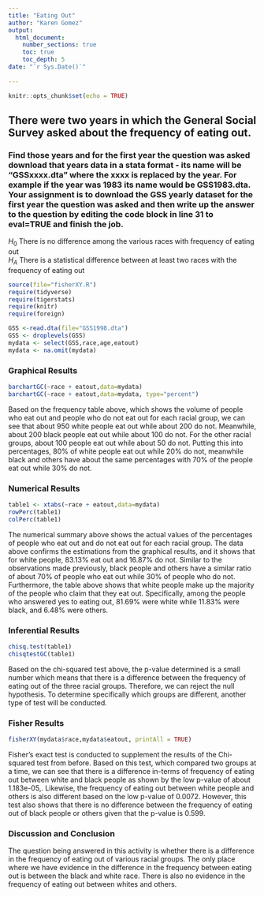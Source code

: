 ```yaml
---
title: "Eating Out"
author: "Karen Gomez" 
output: 
  html_document:
    number_sections: true
    toc: true
    toc_depth: 5
date: "`r Sys.Date()`"    
    
---
```


```r
knitr::opts_chunk$set(echo = TRUE)
```


## There were two years in which the General Social Survey asked about the frequency of eating out.
### Find those years and for the first year the question was asked download that years data in a stata format - its name will be "GSSxxxx.dta" where the xxxx is replaced by the year.  For example if the year was 1983 its name would be GSS1983.dta. Your assignment is to download the GSS yearly dataset for the first year the question was asked and then  write up the answer to the question by editing the  code block in line 31 to eval=TRUE and finish the job. 

$H_0$ There is no difference among the various races with frequency of eating out  
$H_A$ There is a statistical difference between at least two races with the frequency of eating out  


```r
source(file="fisherXY.R")
require(tidyverse)
require(tigerstats)
require(knitr)
require(foreign)
```
```r
GSS <-read.dta(file="GSS1998.dta")
GSS <- droplevels(GSS)
mydata <- select(GSS,race,age,eatout)
mydata <- na.omit(mydata)
```

### Graphical Results

```r
barchartGC(~race + eatout,data=mydata)
barchartGC(~race + eatout,data=mydata, type="percent")
```

Based on the frequency table above, which shows the volume of people who eat out and people who do not eat out for each racial group, we can see that about 950 white people eat out while about 200 do not. Meanwhile, about 200 black people eat out while about 100 do not. For the other racial groups, about 100 people eat out while about 50 do not. Putting this into percentages, 80% of white people eat out while 20% do not, meanwhile black and others have about the same percentages with 70% of the people eat out while 30% do not.

### Numerical Results

```r
table1 <- xtabs(~race + eatout,data=mydata)
rowPerc(table1)
colPerc(table1)
```

The numerical summary above shows the actual values of the percentages of people who eat out and do not eat out for each racial group. The data above confirms the estimations from the graphical results, and it shows that for white people, 83.13% eat out and 16.87% do not. Similar to the observations made previously, black people and others have a similar ratio of about 70% of people who eat out while 30% of people who do not. Furthermore, the table above shows that white people make up the majority of the people who claim that they eat out. Specifically, among the people who answered yes to eating out, 81.69% were white while 11.83% were black, and 6.48% were others. 


### Inferential Results

```r
chisq.test(table1)
chisqtestGC(table1)
```

Based on the chi-squared test above, the p-value determined is a small number which means that there is a difference between the frequency of eating out of the three racial groups. Therefore, we can reject the null hypothesis. To determine specifically which groups are different, another type of test will be conducted.

### Fisher Results

```r
fisherXY(mydata$race,mydata$eatout, printAll = TRUE)
```

Fisher's exact test is conducted to supplement the results of the Chi-squared test from before. Based on this test, which compared two groups at a time, we can see that there is a difference in-terms of frequency of eating out between white and black people as shown by the low p-value of about 1.183e-05,. Likewise, the frequency of eating out between white people and others is also different based on the low p-value of 0.0072. However, this test also shows that there is no difference between the frequency of eating out of black people or others given that the p-value is 0.599.

### Discussion and Conclusion

The question being answered in this activity is whether there is a difference in the frequency of eating out of various racial groups. The only place where we have evidence in the difference in the frequency between eating out is between the black and white race. There is also no evidence in the frequency of eating out between whites and others.
